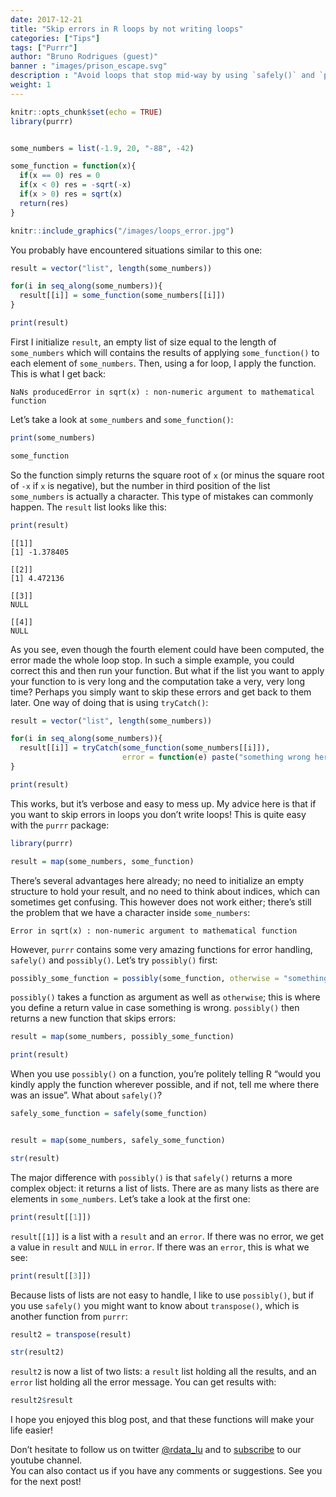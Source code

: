 ```yaml
---
date: 2017-12-21
title: "Skip errors in R loops by not writing loops"
categories: ["Tips"]
tags: ["Purrr"]
author: "Bruno Rodrigues (guest)"
banner : "images/prison_escape.svg"
description : "Avoid loops that stop mid-way by using `safely()` and `possibly()` from purrr... and not using loops in the first place. Let me show you what I mean through examples."
weight: 1
---
```


```r
knitr::opts_chunk$set(echo = TRUE)
library(purrr)


some_numbers = list(-1.9, 20, "-88", -42)

some_function = function(x){
  if(x == 0) res = 0
  if(x < 0) res = -sqrt(-x)
  if(x > 0) res = sqrt(x)
  return(res)
}
```

```r
knitr::include_graphics("/images/loops_error.jpg")
```

You probably have encountered situations similar to this one:

```r
result = vector("list", length(some_numbers))

for(i in seq_along(some_numbers)){
  result[[i]] = some_function(some_numbers[[i]])
}

print(result)
```

First I initialize `result`, an empty list of size equal to the length of `some_numbers` which will
contains the results of applying `some_function()` to each element of `some_numbers`. Then, using
a for loop, I apply the function. This is what I get back:

```
NaNs producedError in sqrt(x) : non-numeric argument to mathematical function
```

Let's take a look at `some_numbers` and `some_function()`:

```r
print(some_numbers)

some_function
```

So the function simply returns the square root of `x` (or minus the square root of `-x` if `x`
is negative), but the number in third position of the list `some_numbers` is actually a character.
This type of mistakes can commonly happen. The `result` list looks like this:

```r
print(result)
```

```
[[1]]
[1] -1.378405

[[2]]
[1] 4.472136

[[3]]
NULL

[[4]]
NULL
```

As you see, even though the fourth element could have been computed, the error made the whole loop
stop. In such a simple example, you could correct this and then run your function. But what if the list
you want to apply your function to is very long and the computation take a very, very long time? Perhaps
you simply want to skip these errors and get back to them later. One way of doing that is using
`tryCatch()`:

```r
result = vector("list", length(some_numbers))

for(i in seq_along(some_numbers)){
  result[[i]] = tryCatch(some_function(some_numbers[[i]]), 
                         error = function(e) paste("something wrong here"))
}

print(result)
```

This works, but it's verbose and easy to mess up. My advice here is that if you want to skip errors 
in loops you don't write loops! This is quite easy with the `purrr` package:

```r
library(purrr)

result = map(some_numbers, some_function)
```

There's several advantages here already; no need to initialize an empty structure to hold your 
result, and no need to think about indices, which can sometimes get confusing. This however does
not work either; there's still the problem that we have a character inside `some_numbers`:


```
Error in sqrt(x) : non-numeric argument to mathematical function
```

However, `purrr` contains some very amazing functions for error handling, `safely()` and 
`possibly()`. Let's try `possibly()` first:

```r
possibly_some_function = possibly(some_function, otherwise = "something wrong here")
```

`possibly()` takes a function as argument as well as `otherwise`; this is where you define a return 
value in case something is wrong. `possibly()` then returns a new function that skips errors:

```r
result = map(some_numbers, possibly_some_function)

print(result)
```

When you use `possibly()` on a function, you're politely telling R "would you kindly apply the
function wherever possible, and if not, tell me where there was an issue". What about `safely()`?

```r
safely_some_function = safely(some_function)


result = map(some_numbers, safely_some_function)

str(result)
```

The major difference with `possibly()` is that `safely()` returns a more complex object: it returns 
a list of lists. There are as many lists as there are elements in `some_numbers`. Let's take a look
at the first one:

```r
print(result[[1]])
```

`result[[1]]` is a list with a `result` and an `error`. If there was no error, we get a value in `result`
and `NULL` in `error`. If there was an `error`, this is what we see:


```r
print(result[[3]])
```

Because lists of lists are not easy to handle, I like to use `possibly()`, but if you use `safely()`
you might want to know about `transpose()`, which is another function from `purrr`:

```r
result2 = transpose(result)

str(result2)
```

`result2` is now a list of two lists: a `result` list holding all the results, and an `error` list
holding all the error message. You can get results with:

```r
result2$result
```

I hope you enjoyed this blog post, and that these functions will make your life easier!

<p>Don't hesitate to follow us on twitter <a href="https://twitter.com/rdata_lu" target="_blank">@rdata_lu</a>
  <!-- or <a href="https://twitter.com/brodriguesco">@brodriguesco</a> -->
  and to <a href="https://www.youtube.com/channel/UCbazvBnJd7CJ4WnTL6BI6qw?sub_confirmation=1" target="_blank">subscribe</a> to our youtube channel. <br>
  You can also contact us if you have any comments or suggestions. See you for the next post!
</p>

